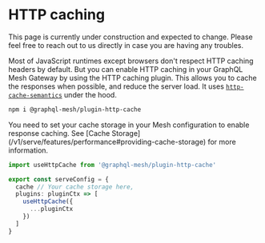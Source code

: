 
# HTTP caching

<Callout>
  This page is currently under construction and expected to change. Please feel free to reach out to
  us directly in case you are having any troubles.
</Callout>

Most of JavaScript runtimes except browsers don't respect HTTP caching headers by default. But you
can enable HTTP caching in your GraphQL Mesh Gateway by using the HTTP caching plugin. This allows
you to cache the responses when possible, and reduce the server load. It uses
[`http-cache-semantics`](https://www.npmjs.com/package/http-cache-semantics) under the hood.

```sh npm2yarn
npm i @graphql-mesh/plugin-http-cache
```

<Callout>
  You need to set your cache storage in your Mesh configuration to enable response caching. See
  [Cache Storage](/v1/serve/features/performance#providing-cache-storage) for more information.
</Callout>

```ts filename="mesh.config.ts"
import useHttpCache from '@graphql-mesh/plugin-http-cache'

export const serveConfig = {
  cache // Your cache storage here,
  plugins: pluginCtx => [
    useHttpCache({
      ...pluginCtx
    })
  ]
}
```
